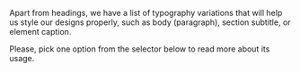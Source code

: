 

<Section contained={true} style={{ paddingTop: 0 }}>
	<p>
		Apart from headings, we have a list of typography variations that will
		help us style our designs properly, such as body (paragraph), section
		subtitle, or element caption.
	</p>
	<p>
		Please, pick one option from the selector below to read more about its
		usage.
	</p>
</Section>

<Section contained={true} style={{ paddingTop: 0 }}>
	<Switcher>
		<div label="Label" value="label">
			<Label />
		</div>
		<div label="Paragraph" value="paragraph">
			<Paragraph />
		</div>
		<div label="Tag" value="tag">
			<Tag />
		</div>
		<div label="Overline" value="overline">
			<Overline />
		</div>
		<div label="Helper" value="helper">
			<Helper />
		</div>
	</Switcher>
</Section>
